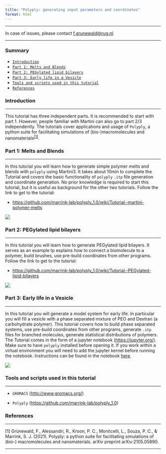 ```yaml
---
title: "Polyply: generating input parameters and coordinates"
format: html
---
```


<hr>
In case of issues, please contact [f.grunewald@rug.nl](mailto: f.grunewald@rug.nl).
<hr>

### Summary
- [`Introduction`](#introduction)
- [`Part 1: Melts and Blends`](#part-1-melts-and-blends)
- [`Part 2: PEGylated lipid bilayers`](#part-2-pegylated-lipid-bilayers)
- [`Part 3: Early life in a Vesicle`](#part-3-early-life-in-a-vesicle)
- [`Tools and scripts used in this tutorial`](#tools-and-scripts-used-in-this-tutorial)
- [`References`](#references)

### Introduction
<hr>

This tutorial has three independent parts. It is recommended to start with part 1. However, people familiar with Martini can also go to part 2/3 independently. The tutorials cover applications and usage of `Polyply`, a python suite for facilitating simulations of (bio-)macromolecules and nanomaterials<sup>[[1]](#references)</sup>.

### Part 1: Melts and Blends
<hr>

In this tutorial you will learn how to generate simple polymer melts and blends with `polyply` using Martini3. It takes about 10min to complete the Tutorial and covers the basic functionality of `polyply` `.itp` file generation and coordinate generation. No prior knowledge is required to start this tutorial, but it is useful as background for the other two tutorials. Follow the link to get to the tutorial:

* [https://github.com/marrink-lab/polyply_1.0/wiki/Tutorial:-martini-polymer-melts](https://github.com/marrink-lab/polyply_1.0/wiki/Tutorial:-martini-polymer-melts)

![](fig1.png)

### Part 2: PEGylated lipid bilayers
<hr>

In this tutorial you will learn how to generate PEGylated lipid bilayers. It serves as an example tp explains how to connect a biomolecule to a polymer, build brushes, use pre-build coordinates from other programs. Follow the link to get to the tutorial:

* [https://github.com/marrink-lab/polyply_1.0/wiki/Tutorial:-PEGylated-lipid-bilayers](https://github.com/marrink-lab/polyply_1.0/wiki/Tutorial:-PEGylated-lipid-bilayers)

![](fig2.png)

### Part 3: Early life in a Vesicle
<hr>

In this tutorial you will generate a model system for early life. In particular you will fill a vesicle with a phase separated mixture of PEO and Dextran (a carbohydrate polymer). This tutorial covers how to build phase separated systems, use pre-build coordinates from other programs, generate `.itp` files for branched molecules, generate statistical distributions of polymers. The Tutorial comes in the form of a jupyter notebook ([https://jupyter.org/](https://jupyter.org/)). Make sure to have `polyply` installed before opening it. If you work within a virtual environment you will need to add the jupyter kernel before running the notebook. Instructions can be found in the notebook [here](https://cgmartini-library.s3.ca-central-1.amazonaws.com/0_Tutorials/m3_tutorials/Polyply/tutorial.zip).

![](fig3.png)

### Tools and scripts used in this tutorial
<hr>

- `GROMACS` ([http://www.gromacs.org/](http://www.gromacs.org/))

- `Polyply` ([https://github.com/marrink-lab/polyply_1.0](https://github.com/marrink-lab/polyply_1.0))

### References
<hr>

[1] Grünewald, F., Alessandri, R., Kroon, P. C., Monticelli, L., Souza, P. C., & Marrink, S. J. (2021). Polyply: a python suite for facilitating simulations of (bio-) macromolecules and nanomaterials. arXiv preprint arXiv:2105.05890.

<hr>
